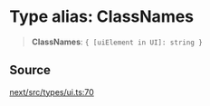 # Type alias: ClassNames

> **ClassNames**: `{ [uiElement in UI]: string }`

## Source

[next/src/types/ui.ts:70](https://github.com/gpbl/react-day-picker/blob/6515ed496/next/src/types/ui.ts#L70)
